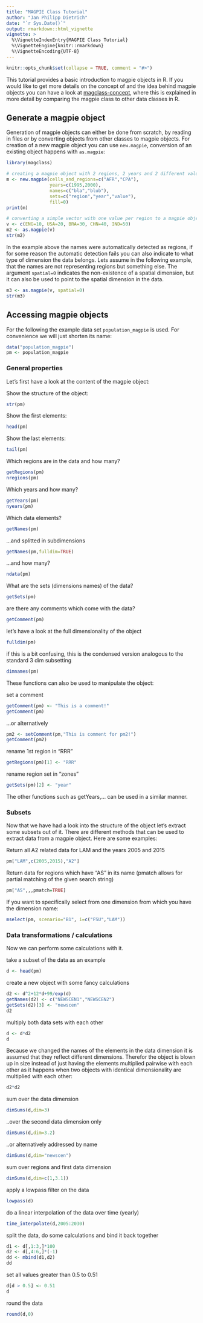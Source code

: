 ```yaml
---
title: "MAGPIE Class Tutorial"
author: "Jan Philipp Dietrich"
date: "`r Sys.Date()`"
output: rmarkdown::html_vignette
vignette: >
  %\VignetteIndexEntry{MAGPIE Class Tutorial}
  %\VignetteEngine{knitr::rmarkdown}
  %\VignetteEncoding{UTF-8}
---
```


```r
knitr::opts_chunk$set(collapse = TRUE, comment = "#>")
```

This tutorial provides a basic introduction to magpie objects in R. If you would like to get more details on the concept of and the idea behind magpie objects you can have a look at [magclass-concept](magclass-concept.html), where this is explained in more detail by comparing the magpie class to other data classes in R.

## Generate a magpie object

Generation of magpie objects can either be done from scratch, by reading in files or by converting objects from other classes to magpie objects. For creation of a new magpie object you can use `new.magpie`, conversion of an existing object happens with `as.magpie`:

```r
library(magclass)

# creating a magpie object with 2 regions, 2 years and 2 different values
m <- new.magpie(cells_and_regions=c("AFR","CPA"),
                years=c(1995,2000),
                names=c("bla","blub"),
                sets=c("region","year","value"),
                fill=0)
print(m)

# converting a simple vector with one value per region to a magpie object
v <- c(ENG=10, USA=20, BRA=30, CHN=40, IND=50)
m2 <- as.magpie(v)
str(m2)
```


In the example above the names were automatically detected as regions, if for some reason the automatic detection fails you can also indicate to what type of dimension the data belongs. Lets assume in the following example, that the names are not representing regions but something else. The argument `spatial=0` indicates the non-existence of a spatial dimension, but it can also be used to point to the spatial dimension in the data.

```r
m3 <- as.magpie(v, spatial=0) 
str(m3)
```

## Accessing magpie objects

For the following the example data set `population_magpie` is used. For convenience we will just shorten its name:

```r
data("population_magpie")
pm <- population_magpie
```

### General properties

Let's first have a look at the content of the magpie object:

Show the structure of the object:
```r
str(pm)
```

Show the first elements:
```r
head(pm)
```
Show the last elements:
```r
tail(pm)
```

Which regions are in the data and how many?
```r
getRegions(pm)
nregions(pm)
```

Which years and how many?
```r
getYears(pm)
nyears(pm)
```

Which data elements?
```r
getNames(pm)
```

...and splitted in subdimensions
```r
getNames(pm,fulldim=TRUE)
```

...and how many?
```r
ndata(pm)
```

What are the sets (dimensions names) of the data?
```r
getSets(pm)
```

are there any comments which come with the data?
```r
getComment(pm)
```

let's have a look at the full dimensionality of the object
```r
fulldim(pm)
```

if this is a bit confusing, this is the condensed version analogous to the standard 3 dim subsetting
```r
dimnames(pm)
```

These functions can also be used to manipulate the object:

set a comment
```r
getComment(pm) <- "This is a comment!" 
getComment(pm)
```
...or alternatively
```r
pm2 <- setComment(pm,"This is comment for pm2!")
getComment(pm2)
```
rename 1st region in "RRR" 
```r
getRegions(pm)[1] <- "RRR" 
```
rename region set in "zones" 
```r
getSets(pm)[2] <- "year" 
```

The other functions such as getYears,... can be used in a similar manner.

### Subsets

Now that we have had a look into the structure of the object let's extract some subsets out of it. There are different methods that can be used to extract data from a magpie object. Here are some examples:

Return all A2 related data for LAM and the years 2005 and 2015
```r
pm["LAM",c(2005,2015),"A2"]
```

Return data for regions which have "AS" in its name (pmatch allows for partial matching of the given search string)
```r
pm["AS",,,pmatch=TRUE]
```

If you want to specifically select from one dimension from which you have the dimension name:
```r
mselect(pm, scenario="B1", i=c("FSU","LAM"))
```

### Data transformations / calculations

Now we can perform some calculations with it.

take a subset of the data as an example
```r
d <- head(pm)
```

create a new object with some fancy calculations
```r
d2 <- d^2+12*d+99/exp(d)
getNames(d2) <- c("NEWSCEN1","NEWSCEN2")
getSets(d2)[3] <- "newscen"
d2
```

multiply both data sets with each other
```r
d <- d*d2
d
```
Because we changed the names of the elements in the data dimension it is assumed that they reflect different dimensions. Therefor the object is blown up in size instead of just having the elements multiplied pairwise with each other as it happens when two objects with identical dimensionality are multiplied with each other:

```r
d2*d2
```

sum over the data dimension
```r
dimSums(d,dim=3)
```
..over the second data dimension only
```r
dimSums(d,dim=3.2)
```
..or alternatively addressed by name
```r
dimSums(d,dim="newscen")
```
sum over regions and first data dimension
```r
dimSums(d,dim=c(1,3.1))
```

apply a lowpass filter on the data
```r
lowpass(d)
```

do a linear interpolation of the data over time (yearly)
```r
time_interpolate(d,2005:2030)
```

split the data, do some calculations and bind it back together
```r
d1 <- d[,1:3,]*100
d2 <- d[,4:6,]*(-1)
dd <- mbind(d1,d2)
dd
```

set all values greater than 0.5 to 0.51
```r
d[d > 0.5] <- 0.51
d
```

round the data
```r
round(d,0)
```




